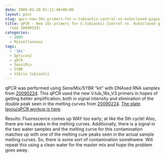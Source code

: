 ```yaml
---
date: 2009-02-28 01:12:40+00:00
layout: post
slug: qpcr-new-16s-primers-for-v-tubiashii-control-vs-autoclaved-gigas-samples-see-20090224
title: qPCR - New 16s primers for V.tubiashii Control vs. Autoclaved gigas samples
  (see 20090224)
categories:
  - 2009
  - Miscellaneous
tags:
  - '16s'
  - Opticon2
  - qPCR
  - SensiMix
  - SYBR
  - Vibrio tubiashii
---
```


qPCR was performed using SensiMix/SYBR "kit" with DNAsed RNA samples from [20090224](/Sam%27s+Working+Notebook+Jan-May+2009#sjw20090224). This qPCR used the new V.tub_16s_V3 primers in hopes of getting better amplification; both in signal intensity and elimination of the double peak seen in the melting curves from [20090224](/Sam%27s+Working+Notebook+Jan-May+2009#sjw20090224). [The plate layou/qPCR workup is here](https://eagle.fish.washington.edu/Arabidopsis/Notebook%20Workup%20Files/20090227-1.jpg).

Results: Fluorescence comes up WAY too early; at like the 5th cycle! Also, there are two peaks in the melting curves. Additionally, there is a signal in the two water samples and the melting curve for this contamination matches up with one of the melting cure peaks seen in the actual sample melting curves. So, there is some sort of contamination somehwere. Will repeat this using a clean water for the master mix and hope the problem goes away.
